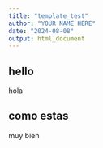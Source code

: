 ```yaml
---
title: "template_test"
author: "YOUR NAME HERE"
date: "2024-08-08"
output: html_document
---
```


## hello

hola

## como estas

muy bien